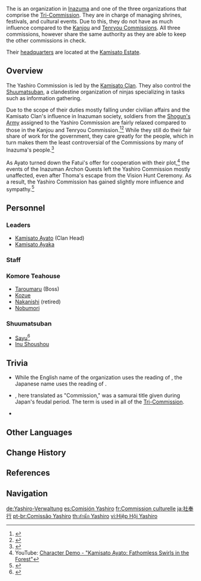 {{Faction Infobox
|image        = Yashiro Commission.png
|region       = Inazuma
|leader       = 
* [[Kamisato Ayato]] (commissioner)
* [[Kamisato Clan]] (leading faction)
|affiliation  = 
* [[Inazuma Shogunate]]
* [[Tri-Commission]]
}}

The {{Lang|'''Yashiro Commission'''|ja=社奉行|ja_rm=Sha-bugyou}} is an organization in [[Inazuma]] and one of the three organizations that comprise the [[Tri-Commission]]. They are in charge of managing shrines, festivals, and cultural events. Due to this, they do not have as much influence compared to the [[Kanjou Commission|Kanjou]] and [[Tenryou Commission]]s. All three commissions, however share the same authority as they are able to keep the other commissions in check.

Their [[Yashiro Commission Headquarters|headquarters]] are located at the [[Kamisato Estate]].

==Overview==
The Yashiro Commission is led by the [[Kamisato Clan]]. They also control the [[Shuumatsuban]], a clandestine organization of ninjas specializing in tasks such as information gathering.

Due to the scope of their duties mostly falling under civilian affairs and the Kamisato Clan's influence in Inazuman society, soldiers from the [[Shogun's Army]] assigned to the Yashiro Commission are fairly relaxed compared to those in the Kanjou and Tenryou Commission.<ref>{{Ref/NPC|Hirano}}</ref><ref>{{Ref/NPC|Hirotatsu}}</ref> While they still do their fair share of work for the government, they care greatly for the people, which in turn makes them the least controversial of the Commissions by many of Inazuma's people.<ref>{{Ref/NPC|Toda}}</ref>

As Ayato turned down the Fatui's offer for cooperation with their plot,<ref>YouTube: [https://youtu.be/KxMs7IsSTgs Character Demo - "Kamisato Ayato: Fathomless Swirls in the Forest"]</ref> the events of the Inazuman Archon Quests left the Yashiro Commission mostly unaffected, even after Thoma's escape from the Vision Hunt Ceremony. As a result, the Yashiro Commission has gained slightly more influence and sympathy.<ref>{{Ref/NPC|Nagaoka Hidemitsu|c=after completing Omnipresence Over Mortals}}</ref>

==Personnel==
===Leaders===
* [[Kamisato Ayato]] (Clan Head)
* [[Kamisato Ayaka]]

===Staff===
{{column|2|
* [[Furusawa]]
* [[Hirano]]
* [[Hirohiko|Hirojiko]]
* [[Hirotatsu]]
* [[Kazumasa]]
* [[Madarame Hyakubei]]
* [[Ogawa]]
* [[Takami]]
* [[Thoma]]
}}

===Komore Teahouse===
{{Main|Komore Teahouse}}
* [[Taroumaru]] (Boss)
* [[Kozue]]
* [[Nakanishi]] (retired)
* [[Nobumori]]

===Shuumatsuban===
{{Main|Shuumatsuban}}
* [[Sayu]]<ref>{{Ref/NPC|Kano Nana}}</ref>
* [[Inu Shoushou]]

==Trivia==
* While the English name of the organization uses the ''{{w|kun'yomi}}'' reading of {{ja|社|rm=yashiro}}, the Japanese name uses the ''{{w|on'yomi}}'' reading of {{ja|社|rm=sha}}.
* {{Lang|''{{w|Bugyō|Bugyou}}''|ja=奉行}}, here translated as "Commission," was a samurai title given during Japan's feudal period. The term is used in all of the [[Tri-Commission]].
* {{Furnishing Mentions|name=The Yashiro Commission}}

==Other Languages==
{{Other Languages
|en      = Yashiro Commission
|zhs     = 社奉行
|zhs_rm  = Shè-fèngxíng
|zht     = 社奉行
|zht_rm  = Shè-fèngxíng
|zh_tl   = Bugyou of Shrines{{Sino|zh|ja}}
|ja      = 社奉行
|ja_rm   = Sha-bugyou<ref>{{Ref/Quest|Confessions of an Outlander|note=Japanese Voice-Over}}</ref>
|ja_tl   = {{w|Bugyō|Bugyou}} of Shrines
|ko      = 야시로 {{tt|봉행|奉行}}
|ko_tl   = Yashiro Bugyou
|es      = Comisión Yashiro
|es_tl   = Yashiro Commission
|fr      = Commission culturelle
|fr_tl   = Cultural Commission
|ru      = Комиссия Ясиро
|ru_tl   = Yashiro Commission
|th      = สำนัก Yashiro
|th_rm   = Sam-nak Yashiro
|th_tl   = Yashiro Office
|vi      = {{tt|Hiệp Hội|協會}} Yashiro
|vi_tl   = Yashiro Association
|de      = Yashiro-Verwaltung
|de_tl   = Yashiro Administration
|id      = Yashiro Commission
|pt      = Comissão Yashiro
|pt_tl   = Yashiro Commission
|tr      = Yashiro Heyeti
|tr_tl   = Yashiro Commission
|it      = Commissione Yashiro
|it_tl   = 
}}

==Change History==
{{Change History|introduced=2.0}}

==References==
{{Reflist|2}}

==Navigation==
{{Faction Navbox}}

[[de:Yashiro-Verwaltung]]
[[es:Comisión Yashiro]]
[[fr:Commission culturelle]]
[[ja:社奉行]]
[[pt-br:Comissão Yashiro]]
[[th:สำนัก Yashiro]]
[[vi:Hiệp Hội Yashiro]]